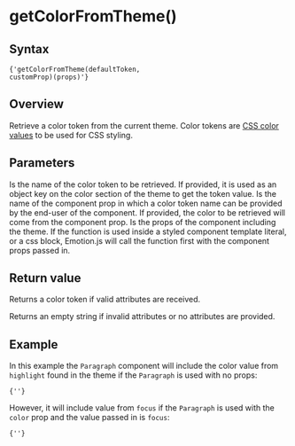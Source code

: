 

# getColorFromTheme()

## Syntax

<Code>{'getColorFromTheme(defaultToken, customProp)(props)'}</Code>

## Overview

Retrieve a color token from the current theme. Color tokens are [CSS color values](https://developer.mozilla.org/en-US/docs/Web/CSS/color_value) to be used for CSS styling.

## Parameters

<LegacyBlock marginTop='sizing040'>
  <Prop name='defaultToken' type='ThemeToken'>
    Is the name of the color token to be retrieved. If provided, it is used as an object key on the color section of the theme to get the token value.
  </Prop>
  <Prop name='customProp' type="Exclude<keyof Props, 'theme'>">
    Is the name of the component prop in which a color token name can be provided by the end-user of the component. If provided, the color to be retrieved will come from the component prop.
  </Prop>
  <Prop name='props' type='Props'>
    Is the props of the component including the theme. If the function is used inside a styled component template literal, or a css block, Emotion.js will call the function first with the component props passed in.
  </Prop>
</LegacyBlock>

## Return value

Returns a color token if valid attributes are received.

Returns an empty string if invalid attributes or no attributes are provided.

## Example

<CodeFromFile language="text" path="examples/utils/get-color-from-theme.tsx"/>

In this example the `Paragraph` component will include the color value from `highlight` found in the theme if the `Paragraph` is used with no props:

<Code>{'<Paragraph />'}</Code>

However, it will include value from `focus` if the `Paragraph` is used with the `color` prop and the value passed in is `focus`:

<Code>{'<Paragraph color="focus" />'}</Code>
